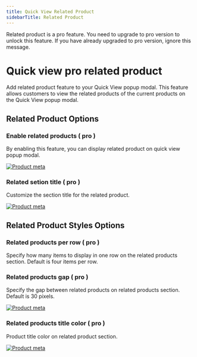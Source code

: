 ```yaml
---
title: Quick View Related Product
sidebarTitle: Related Product
---
```



<GoPro title="Requires pro" link="https://addonify.com/product/addonify-quick-view-for-woocommerce/">
	<div className="block relative">
		<p className="block text-base text-blue-800 dark:text-white">
			Related product is a pro feature. You need to upgrade to pro version to unlock this feature. If you have already upgraded to pro version, ignore this message.
		</p>
	</div>
</GoPro>

# Quick view pro related product

Add related product feature to your Quick View popup modal. This feature allows customers to view the related products of the current products on the Quick View popup modal.


## Related Product Options

### Enable related products ( pro )

By enabling this feature, you can display related product on quick view popup modal.

[![Product meta](/products/quick-view/related-product.png)](/products/quick-view/related-product.png)


### Related setion title ( pro )

Customize the section title for the related product.

[![Product meta](/products/quick-view/related-section-title.png)](/products/quick-view/related-section-title.png)


## Related Product Styles Options

### Related products per row ( pro )

Specify how many items to display in one row on the related products section. Default is four items per row.


### Related products gap ( pro )

Specify the gap between related products on related products section. Default is 30 pixels. 

[![Product meta](/products/quick-view/related-product-gap.png)](/products/quick-view/related-product-gap.png)



### Related products title color ( pro )

Product title color on related product section.

[![Product meta](/products/quick-view/related-product-title-color.png)](/products/quick-view/related-product-title-color.png)